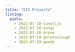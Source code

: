 ```yaml
---
title: "GIS Projects"
listing:
  posts:
    - 2022-07-18-sanelijo
    - 2022-07-18-songs
    - 2022-07-18-drone
    - 2022-07-19-goletaslough
    - 2022-07-19-geado
---
```

